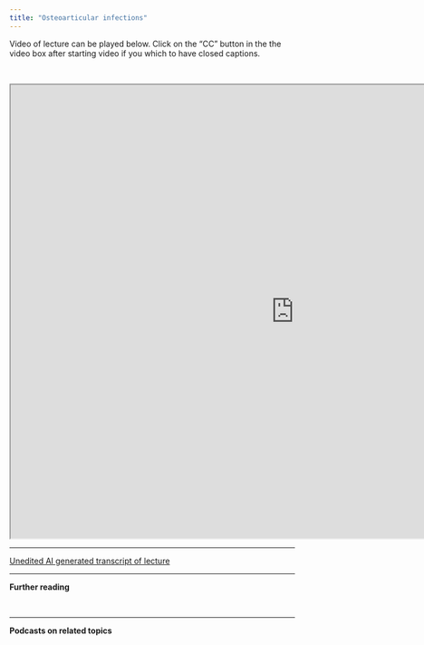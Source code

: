 ```yaml
---
title: "Osteoarticular infections"
---
```


Video of lecture can be played below. Click on the "CC" button in the the video box after starting video if you which to have closed captions.

<br>

<iframe src="https://drive.google.com/file/d/19YXvnctqIwKcTjuHaeWQ4Ch3qzF3_N3y/preview" width="1000" height="800" allow="autoplay">

</iframe>

------------------------------------------------------------------------

[Unedited AI generated transcript of lecture](osteoarticular.txt)

------------------------------------------------------------------------

**Further reading**

<br>

------------------------------------------------------------------------

**Podcasts on related topics**

<br>
